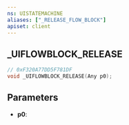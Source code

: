 ```yaml
---
ns: UISTATEMACHINE
aliases: ["_RELEASE_FLOW_BLOCK"]
apiset: client
---
```

## _UIFLOWBLOCK_RELEASE

```c
// 0xF320A77DD5F781DF
void _UIFLOWBLOCK_RELEASE(Any p0);
```


## Parameters
* **p0**: